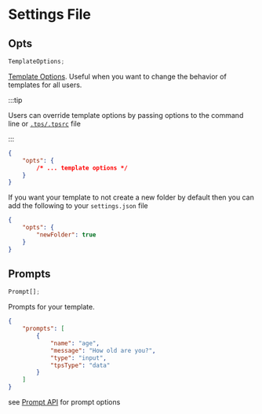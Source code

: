 
# Settings File

## Opts

<BadgeList>
    <VersionBadge version=">=v1.0.21" />
</BadgeList>

```ts title="Type"
TemplateOptions;
```

[Template Options](template#options). Useful when you want to change the
behavior of templates for all users.

:::tip

Users can override template options by passing options to the command line or
[`.tps/.tpsrc`](./tpsrc) file

:::

```json title="settings.json"
{
    "opts": {
        /* ... template options */
    }
}
```

<Example>

If you want your template to not create a new folder by default then you can add
the following to your `settings.json` file

```json title="settings.json"
{
    "opts": {
        "newFolder": true
    }
}
```

</Example>

## Prompts

```ts title="Type"
Prompt[];
```

Prompts for your template.

```json title="settings.json"
{
    "prompts": [
        {
            "name": "age",
            "message": "How old are you?",
            "type": "input",
            "tpsType": "data"
        }
    ]
}
```

see [Prompt API](./settings/prompt) for prompt options
